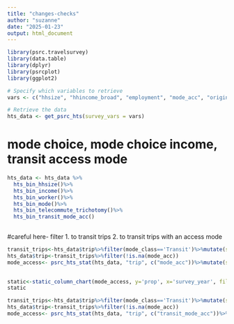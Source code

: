 ```yaml
---
title: "changes-checks"
author: "suzanne"
date: "2025-01-23"
output: html_document
---
```

```r
library(psrc.travelsurvey)
library(data.table)
library(dplyr)
library(psrcplot)
library(ggplot2)

# Specify which variables to retrieve
vars <- c("hhsize", "hhincome_broad", "employment", "mode_acc", "origin_purpose", "dest_purpose", "mode_class", "workplace", "telecommute_freq", "mode_characterization")

# Retrieve the data
hts_data <- get_psrc_hts(survey_vars = vars)
```


# mode choice, mode choice income, transit access mode
```r
hts_data <- hts_data %>% 
  hts_bin_hhsize()%>%
  hts_bin_income()%>%
  hts_bin_worker()%>%
  hts_bin_mode()%>%
  hts_bin_telecommute_trichotomy()%>%
  hts_bin_transit_mode_acc()
  

```
#careful here- filter 1. to transit trips 2. to transit trips with an access mode    
```r
transit_trips<-hts_data$trip%>%filter(mode_class=='Transit')%>%mutate(survey_year=as.integer(survey_year))
hts_data$trip<-transit_trips%>%filter(!is.na(mode_acc))
mode_access<- psrc_hts_stat(hts_data, "trip", c("mode_acc"))%>%mutate(survey_year=as.integer(survey_year))
  

```
        
                          
```r
static<-static_column_chart(mode_access, y='prop', x='survey_year', fill='mode_acc', pos='stack' )
static
```
```r
transit_trips<-hts_data$trip%>%filter(mode_class=='Transit')%>%mutate(survey_year=as.integer(survey_year))
hts_data$trip<-transit_trips%>%filter(!is.na(mode_acc))
mode_access<- psrc_hts_stat(hts_data, "trip", c("transit_mode_acc"))%>%mutate(survey_year=as.integer(survey_year))
  

```
